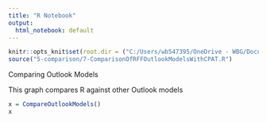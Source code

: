 ```yaml
---
title: "R Notebook"
output:
  html_notebook: default
---
```


```r
knitr::opts_knit$set(root.dir = ("C:/Users/wb547395/OneDrive - WBG/Documents/CPAT-R"))
source("5-comparison/7-ComparisonOfRFFOutlookModelsWithCPAT.R")
```


Comparing Outlook Models

This graph compares R against other Outlook models
```r
x = CompareOutlookModels()
x
```

